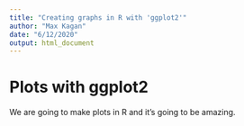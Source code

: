 ```yaml
---
title: "Creating graphs in R with 'ggplot2'"
author: "Max Kagan"
date: "6/12/2020"
output: html_document
---
```


# Plots with ggplot2

We are going to make plots in R and it's going to be amazing.